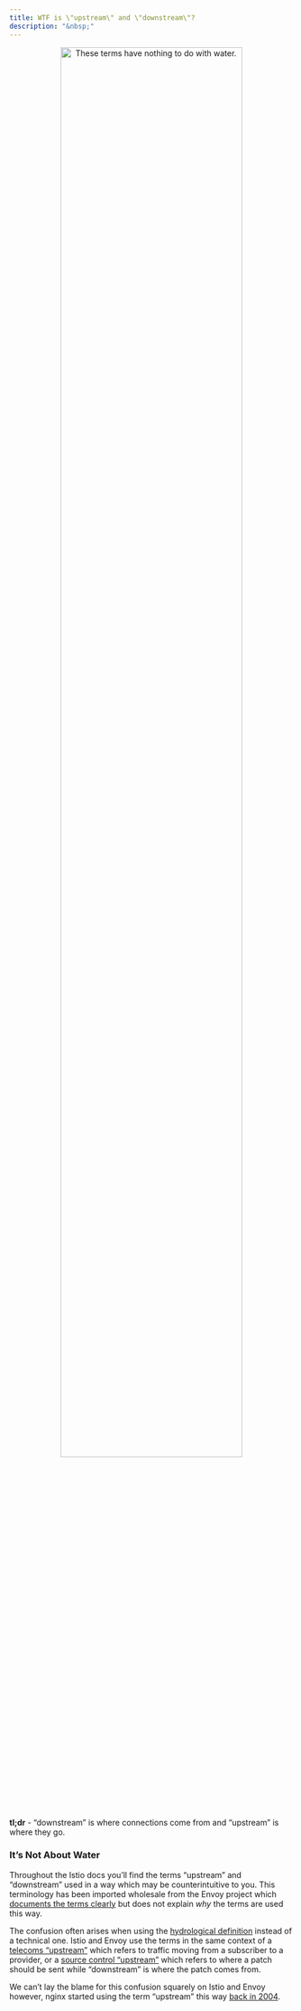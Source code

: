 ```yaml
---
title: WTF is \"upstream\" and \"downstream\"?
description: "&nbsp;"
---
```


::: {style="text-align: center"}
[![These terms have _nothing_ to do with water.](media/river.png "A wild river surrounded by trees with mountains in the distance and the word NOPE written over top of it in large block letters."){width=80% #fig-river}](https://pixabay.com/photos/river-rocks-trees-conifer-stones-5765785/)
:::

::: {.callout-tip appearance="simple" icon=false}
**tl;dr** - "downstream" is where connections come from and "upstream" is where they go.
:::

### It's Not About Water

Throughout the Istio docs you'll find the terms "upstream" and "downstream" used in a way which may be counterintuitive to you. This terminology has been imported wholesale from the Envoy project which [documents the terms clearly](https://www.envoyproxy.io/docs/envoy/latest/intro/arch_overview/intro/terminology#terminology) but does not explain _why_ the terms are used this way.

The confusion often arises when using the [hydrological definition](https://en.wikipedia.org/wiki/Current_(hydrology)) instead of a technical one. Istio and Envoy use the terms in the same context of a [telecoms "upstream"](https://en.wikipedia.org/wiki/Upstream_(networking)) which refers to traffic moving from a subscriber to a provider, or a [source control "upstream"](https://www.atlassian.com/git/tutorials/git-forks-and-upstreams) which refers to where a patch should be sent while "downstream" is where the patch comes from.

We can't lay the blame for this confusion squarely on Istio and Envoy however, nginx started using the term "upstream" this way [back in 2004](https://github.com/nginx/nginx/blob/release-0.1.0/src/http/modules/proxy/ngx_http_proxy_upstream.c).
